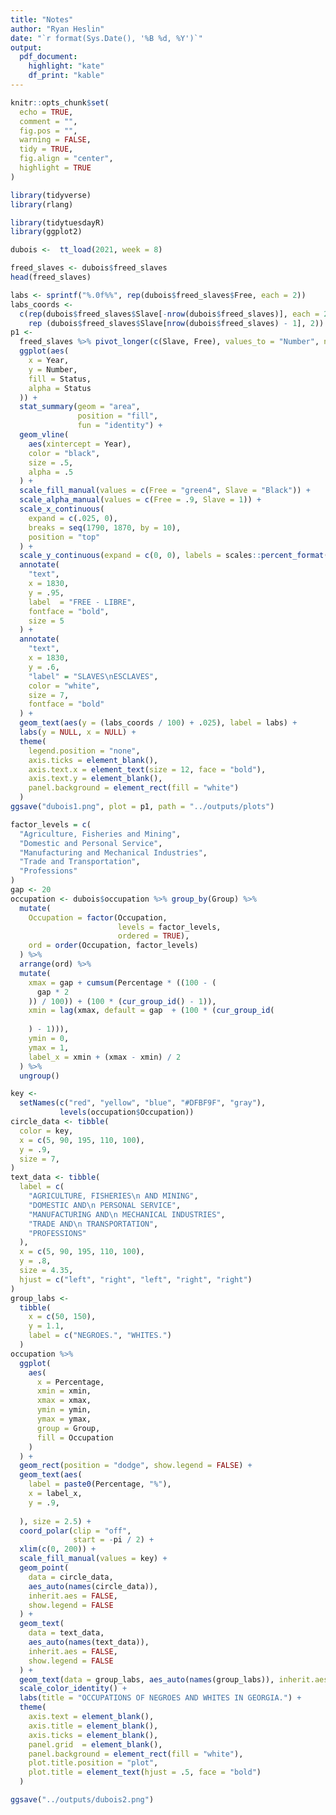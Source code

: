 ```yaml
---
title: "Notes"
author: "Ryan Heslin"
date: "`r format(Sys.Date(), '%B %d, %Y')`"
output: 
  pdf_document:
    highlight: "kate"
    df_print: "kable"
---
```


 <!-- Standard custom LaTeX commands -->
\newcommand{\abcd}{\begin{bmatrix}a&b\\
c&d\end{bmatrix}}
\newcommand{\m}[1]{\begin{bmatrix}#1\end{bmatrix}}

\newcommand{\vect}[1]{\begin{pmatrix}#1\end{pmatrix}}

\newcommand{\meq}[1]{\begin{split}#1\end{split}}

\newcommand{\bym}[1]{#1\times{m}}

\newcommand{\nby}[1]{n\times{#1}}

\newcommand{\subsp}[2]{\Bigg\{\begin{bmatrix}#1\end{bmatrix}:#2\Bigg\}}

\newcommand{\proj}[2]{\text{proj}_#1(#2)}

\newcommand{\refl}[2]{\text{refl}_#1(#2)}

\newcommand{\sumn}{\sum_{i=1}^n}

<!-- % 1: term 1 -->
<!-- % 2: subscript 1 -->
<!-- % 3: term 2 -->
<!-- % 4: subscript 2 -->
<!-- % 5. operation -->
\newcommand{\dotsn}[5]{#1_{1}#3_{1}#5{#1}_{2}#3_{2}{#5}\dots{#5}#1_{#2}#3_{#4}}

\newcommand{\rot}[1]{
\begin{bmatrix}
\cos{(#1)} & -\sin{(#1)}\\

\sin{(#1)} & \cos{(#1)}\\
\end{bmatrix}
}
```r

knitr::opts_chunk$set(
  echo = TRUE,
  comment = "",
  fig.pos = "",
  warning = FALSE,
  tidy = TRUE,
  fig.align = "center",
  highlight = TRUE
)

library(tidyverse)
library(rlang)
```


```r
library(tidytuesdayR)
library(ggplot2)

dubois <-  tt_load(2021, week = 8)
```

```r
freed_slaves <- dubois$freed_slaves
head(freed_slaves)
```

```r
labs <- sprintf("%.0f%%", rep(dubois$freed_slaves$Free, each = 2))
labs_coords <-
  c(rep(dubois$freed_slaves$Slave[-nrow(dubois$freed_slaves)], each = 2),
    rep (dubois$freed_slaves$Slave[nrow(dubois$freed_slaves) - 1], 2))
p1 <-
  freed_slaves %>% pivot_longer(c(Slave, Free), values_to = "Number", names_to = "Status") %>%
  ggplot(aes(
    x = Year,
    y = Number,
    fill = Status,
    alpha = Status
  )) +
  stat_summary(geom = "area",
               position = "fill",
               fun = "identity") +
  geom_vline(
    aes(xintercept = Year),
    color = "black",
    size = .5,
    alpha = .5
  ) +
  scale_fill_manual(values = c(Free = "green4", Slave = "Black")) +
  scale_alpha_manual(values = c(Free = .9, Slave = 1)) +
  scale_x_continuous(
    expand = c(.025, 0),
    breaks = seq(1790, 1870, by = 10),
    position = "top"
  ) +
  scale_y_continuous(expand = c(0, 0), labels = scales::percent_format()) +
  annotate(
    "text",
    x = 1830,
    y = .95,
    label  = "FREE - LIBRE",
    fontface = "bold",
    size = 5
  ) +
  annotate(
    "text",
    x = 1830,
    y = .6,
    "label" = "SLAVES\nESCLAVES",
    color = "white",
    size = 7,
    fontface = "bold"
  ) +
  geom_text(aes(y = (labs_coords / 100) + .025), label = labs) +
  labs(y = NULL, x = NULL) +
  theme(
    legend.position = "none",
    axis.ticks = element_blank(),
    axis.text.x = element_text(size = 12, face = "bold"),
    axis.text.y = element_blank(),
    panel.background = element_rect(fill = "white")
  )
ggsave("dubois1.png", plot = p1, path = "../outputs/plots")
```
```r
factor_levels = c(
  "Agriculture, Fisheries and Mining",
  "Domestic and Personal Service",
  "Manufacturing and Mechanical Industries",
  "Trade and Transportation",
  "Professions"
)
gap <- 20
occupation <- dubois$occupation %>% group_by(Group) %>%
  mutate(
    Occupation = factor(Occupation,
                        levels = factor_levels,
                        ordered = TRUE),
    ord = order(Occupation, factor_levels)
  ) %>%
  arrange(ord) %>%
  mutate(
    xmax = gap + cumsum(Percentage * ((100 - (
      gap * 2
    )) / 100)) + (100 * (cur_group_id() - 1)),
    xmin = lag(xmax, default = gap  + (100 * (cur_group_id(
      
    ) - 1))),
    ymin = 0,
    ymax = 1,
    label_x = xmin + (xmax - xmin) / 2
  ) %>%
  ungroup()

key <-
  setNames(c("red", "yellow", "blue", "#DFBF9F", "gray"),
           levels(occupation$Occupation))
circle_data <- tibble(
  color = key,
  x = c(5, 90, 195, 110, 100),
  y = .9,
  size = 7,
)
text_data <- tibble(
  label = c(
    "AGRICULTURE, FISHERIES\n AND MINING",
    "DOMESTIC AND\n PERSONAL SERVICE",
    "MANUFACTURING AND\n MECHANICAL INDUSTRIES",
    "TRADE AND\n TRANSPORTATION",
    "PROFESSIONS"
  ),
  x = c(5, 90, 195, 110, 100),
  y = .8,
  size = 4.35,
  hjust = c("left", "right", "left", "right", "right")
)
group_labs <-
  tibble(
    x = c(50, 150),
    y = 1.1,
    label = c("NEGROES.", "WHITES.")
  )
occupation %>%
  ggplot(
    aes(
      x = Percentage,
      xmin = xmin,
      xmax = xmax,
      ymin = ymin,
      ymax = ymax,
      group = Group,
      fill = Occupation
    )
  ) +
  geom_rect(position = "dodge", show.legend = FALSE) +
  geom_text(aes(
    label = paste0(Percentage, "%"),
    x = label_x,
    y = .9,
    
  ), size = 2.5) +
  coord_polar(clip = "off",
              start = -pi / 2) +
  xlim(c(0, 200)) +
  scale_fill_manual(values = key) +
  geom_point(
    data = circle_data,
    aes_auto(names(circle_data)),
    inherit.aes = FALSE,
    show.legend = FALSE
  ) +
  geom_text(
    data = text_data,
    aes_auto(names(text_data)),
    inherit.aes = FALSE,
    show.legend = FALSE
  ) +
  geom_text(data = group_labs, aes_auto(names(group_labs)), inherit.aes = FALSE) +
  scale_color_identity() +
  labs(title = "OCCUPATIONS OF NEGROES AND WHITES IN GEORGIA.") +
  theme(
    axis.text = element_blank(),
    axis.title = element_blank(),
    axis.ticks = element_blank(),
    panel.grid  = element_blank(),
    panel.background = element_rect(fill = "white"),
    plot.title.position = "plot",
    plot.title = element_text(hjust = .5, face = "bold")
  ) 

ggsave("../outputs/dubois2.png")
```






